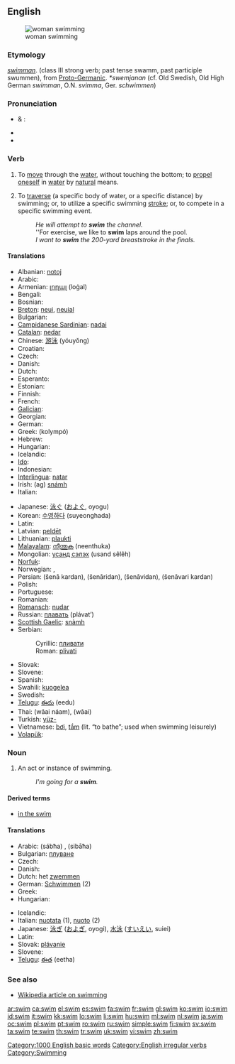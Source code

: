 ==English==
[[Image:Swim.devon.750pix.jpg|thumb|woman swimming]]

===Etymology===
{{etyl|ang}} ''[[swimman]]''. (class III strong verb; past tense swamm, past participle swummen), from [[:w:Proto-Germanic|Proto-Germanic]]. ''*swemjanan'' (cf. Old Swedish, Old High German ''swimman'', O.N. ''svimma'', Ger. ''schwimmen'')

===Pronunciation===
* {{a|RP}} & {{a|US}}: {{IPA|/swɪm/}}
* {{audio|en-us-swim.ogg|Audio (US)}}
* {{rhymes|ɪm}}

===Verb===
{{en-verb|swims|swimming|swam|swum}}

# {{intransitive}} To [[move]] through the [[water]], without touching the bottom; to [[propel]] [[oneself]] in [[water]] by [[natural]] means.
# {{transitive}} To [[traverse]] (a specific body of water, or a specific distance) by swimming; or, to utilize a specific swimming [[stroke]]; or, to compete in a specific swimming event.
#: ''He will attempt to '''swim''' the channel.''
#: ''For exercise, we like to '''swim''' laps around the pool.
#: ''I want to '''swim''' the 200-yard breaststroke in the finals.''

====Translations====
{{trans-top|move through water}}
* Albanian: [[notoj]]
* Arabic: {{Arab|[[سبح]]}} {{unicode|(sábaħa)}}
* Armenian: [[լողալ]] (loġal)
* Bengali: {{tø|bn|সাঁতার|tr=sāṁtār|sc=Beng}}
* Bosnian: {{t-|bs|plivati}}
* [[Breton]]: [[neui]], [[neuial]]
* Bulgarian: {{t+|bg|плувам|tr=pluvam}}
* [[Campidanese Sardinian]]: [[nadai]]
* [[Catalan]]: [[nedar]]
* Chinese: [[游泳]] (yóuyǒng)
* Croatian: {{t-|hr|plivati}}
* Czech: {{t+|cs|plavat}}
* Danish: {{t-|da|svømme}}
* Dutch: {{t+|nl|zwemmen}}
* Esperanto: {{t-|eo|naĝi|xs=Esperanto}}
* Estonian: {{t-|et|ujuma}}
* Finnish: {{t+|fi|uida}}
* French: {{t+|fr|nager}}
* [[Galician]]: {{t+|gl|nadar|xs=Galician}}
* Georgian: {{tø|ka|შეცურება|tr=šecʻureba|sc=Geor}}
* German: {{t+|de|schwimmen}}
* Greek: {{t+|el|κολυμπώ}} (kolympó)
* Hebrew: {{t-|he|שחה|tr=sakhá}}
* Hungarian: {{t+|hu|úszik}}
* Icelandic: {{t+|is|synda}}
* [[Ido]]: {{t+|io|natar|xs=Ido}}
* Indonesian: {{t+|id|renang|alt=berenang|xs=Indonesian}}
* [[Interlingua]]: [[natar]]
* Irish: (ag) [[snámh]]
* Italian: {{t+|it|nuotare}}
{{trans-mid}}
* Japanese: [[泳ぐ]] ([[およぐ]], oyogu)
* Korean: [[수영하다]] (suyeonghada)
* Latin: {{t-|la|nato}}
* Latvian: [[peldēt]]
* Lithuanian: [[plaukti]]
* [[Malayalam]]: [[നീന്തുക]] (neenthuka)
* Mongolian: [[усанд сэлэх]] (usand sêlêh)
* [[Norfuk]]: {{tø|cpe-nor|naawe}}
* Norwegian: {{t+|no|bade}}, {{t+|no|svømme}}
* Persian: {{fa-Arab|[[شنا کردن]]}} (šenā kardan), {{fa-Arab|[[شناریدن]]}} (šenāridan), {{fa-Arab|[[شناویدن]]}} (šenāvidan), {{fa-Arab|[[شناوری کردن]]}} (šenāvari kardan)
* Polish: {{t+|pl|pływać}}
* Portuguese: {{t+|pt|nadar}}
* Romanian: {{t+|ro|înota}}
* [[Romansch]]: [[nudar]]
* Russian: [[плавать]] (plávat’)
* [[Scottish Gaelic]]: [[snàmh]]
* Serbian:
*: Cyrillic: [[пливати]]
*: Roman: [[plivati]]
* Slovak: {{t+|sk|plávať}}
* Slovene: {{t+|sl|plavati}}
* Spanish: {{t+|es|nadar}}
* Swahili: [[kuogelea]]
* Swedish: {{t+|sv|simma}}
* [[Telugu]]: [[ఈదు]] (eedu)
* Thai: {{Thai|[[ว่ายน้ำ]]}} (wâai náam), {{Thai|[[ว่าย]]}} (wâai)
* Turkish: [[yüz-]]
* Vietnamese: [[bơi]], [[tắm]] (lit. “to bathe”; used when swimming leisurely)
* [[Volapük]]: {{t+|vo|svimön|xs=Volapük}}
{{trans-bottom}}

===Noun===
{{en-noun}}

# An act or instance of swimming.
#: ''I'm going for a '''swim'''.''

====Derived terms====
* [[in the swim]]

====Translations====
{{trans-top|act or instance of swimming}}
* Arabic: {{Arab|[[سبحة]]}} (sábħa) {{f}}, {{Arab|[[سباحة]]}} (sibāħa) {{f}}
* Bulgarian: [[плуване]] {{n}}
* Czech: {{t-|cs|plavání|n}}
* Danish: {{t|da|svømmetur|c}}
* Dutch: het [[zwemmen]] {{n}}
* German: [[Schwimmen]] {{n}} (2)
* Greek: {{t+|el|κολύμβηση|f}}
* Hungarian: {{t+|hu|úszás}}
{{trans-mid}}
* Icelandic: {{t+|is|sund|n}}
* Italian: [[nuotata]] {{f}} (1), [[nuoto]] {{m}} (2)
* Japanese: [[泳ぎ]] ([[およぎ]], oyogi), [[水泳]] ([[すいえい]], suiei)
* Latin: {{t-|la|natatio|f|alt=natātiō}}
* Slovak: [[plávanie]] {{n}}
* Slovene: {{t|sl|plavanje|n}}
* [[Telugu]]: [[ఈత]] (eetha)
{{trans-bottom}}

===See also===
* [[w:swimming|Wikipedia article on swimming]]

[[Category:1000 English basic words]]
[[Category:English irregular verbs]]
[[Category:Swimming]]

[[ar:swim]]
[[ca:swim]]
[[el:swim]]
[[es:swim]]
[[fa:swim]]
[[fr:swim]]
[[gl:swim]]
[[ko:swim]]
[[io:swim]]
[[id:swim]]
[[it:swim]]
[[kk:swim]]
[[lo:swim]]
[[li:swim]]
[[hu:swim]]
[[ml:swim]]
[[nl:swim]]
[[ja:swim]]
[[oc:swim]]
[[pl:swim]]
[[pt:swim]]
[[ro:swim]]
[[ru:swim]]
[[simple:swim]]
[[fi:swim]]
[[sv:swim]]
[[ta:swim]]
[[te:swim]]
[[th:swim]]
[[tr:swim]]
[[uk:swim]]
[[vi:swim]]
[[zh:swim]]